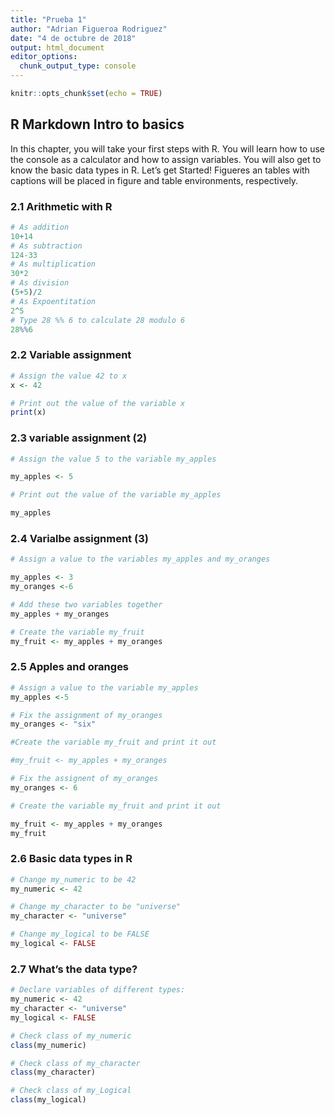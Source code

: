 ```yaml
---
title: "Prueba 1"
author: "Adrian Figueroa Rodriguez"
date: "4 de octubre de 2018"
output: html_document
editor_options: 
  chunk_output_type: console
---
```


```r
knitr::opts_chunk$set(echo = TRUE)
```

## R Markdown Intro to basics

In this chapter, you will take your first steps with R. You will learn how to use the console as a calculator and how to assign variables. You will also get to know the basic data types in R. Let's get Started! Figueres an tables with captions will be placed in figure and table environments, respectively.

### 2.1 Arithmetic with R

```r
# As addition
10+14
# As subtraction
124-33
# As multiplication
30*2
# As division
(5+5)/2
# As Expoentitation
2^5
# Type 28 %% 6 to calculate 28 modulo 6
28%%6
```

### 2.2 Variable assignment

```r
# Assign the value 42 to x
x <- 42

# Print out the value of the variable x
print(x)
```

### 2.3 variable assignment (2)

```r
# Assign the value 5 to the variable my_apples

my_apples <- 5

# Print out the value of the variable my_apples

my_apples


```

### 2.4 Varialbe assignment (3)

```r
# Assign a value to the variables my_apples and my_oranges

my_apples <- 3
my_oranges <-6

# Add these two variables together
my_apples + my_oranges

# Create the variable my_fruit
my_fruit <- my_apples + my_oranges
```

### 2.5 Apples and oranges

```r

# Assign a value to the variable my_apples
my_apples <-5

# Fix the assignment of my_oranges
my_oranges <- "six"

#Create the variable my_fruit and print it out

#my_fruit <- my_apples + my_oranges

# Fix the assignent of my_oranges
my_oranges <- 6

# Create the variable my_fruit and print it out

my_fruit <- my_apples + my_oranges
my_fruit

```


### 2.6 Basic data types in R

```r
# Change my_numeric to be 42
my_numeric <- 42

# Change my_character to be "universe"
my_character <- "universe"

# Change my_logical to be FALSE
my_logical <- FALSE
```

### 2.7 What's the data type?

```r
# Declare variables of different types:
my_numeric <- 42
my_character <- "universe"
my_logical <- FALSE

# Check class of my_numeric
class(my_numeric)

# Check class of my_character
class(my_character)

# Check class of my_Logical
class(my_logical)

```








